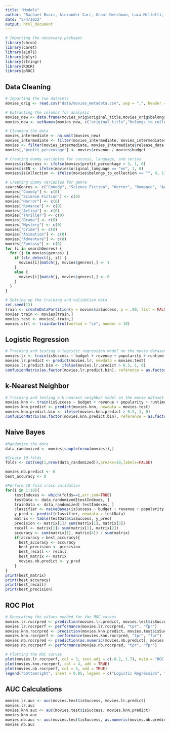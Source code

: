 ---
title: "Models"
author: "Rachael Bucci, Alexander Carr, Grant Hershman, Luca Milletti, Emma Mirabelli"
date: "5/4/2022"
output: html_document
---

```{r, warning = FALSE, echo = FALSE, message = FALSE}
# Importing the necessary packages
library(chron)
library(caret)
library(e1071)
library(dplyr)
library(stringr)
library(ROCR)
library(pROC)
```

## Data Cleaning

```{r, warning = FALSE}
# Importing the two datasets
movies_orig <- read.csv("data/movies_metadata.csv", sep = ",", header = T)

# Extracting the columns for analysis
movies_new <- data.frame(movies_orig$original_title,movies_orig$belongs_to_collection,as.numeric(movies_orig$budget), as.numeric(movies_orig$revenue), as.numeric(movies_orig$popularity), movies_orig$original_language, movies_orig$runtime, as.Date(chron(movies_orig$release_date)), movies_orig$genres)
movies_new <- setNames(movies_new, c("original_title","belongs_to_collection","budget","revenue","popularity","original_language","runtime","release_date","genres"))

# Cleaning the data
movies_intermediate <- na.omit(movies_new)
movies_intermediate <- filter(movies_intermediate, movies_intermediate$revenue > 0 & movies_intermediate$budget > 0)
movies <- filter(movies_intermediate, movies_intermediate$release_date >= as.Date("1950-01-01", format = "%Y-%m-%d"))
movies[,"profit_percentage"] <- movies$revenue / movies$budget

# Creating dummy variables for success, language, and series
movies$isSuccess <- ifelse(movies$profit_percentage > 3, 1, 0)
movies$isEN <- ifelse(movies$original_language == "en", 1, 0)
movies$isCollection <- ifelse(movies$belongs_to_collection == "", 0, 1)

# Creating dummy variables for genre
searchGenres <- c("Comedy", "Science Fiction", "Horror", "Romance", "Action", "Thriller", "Drama", "Mystery", "Crime", "Animation", "Adventure", "Fantasy")
movies["Comedy"] <- c(0)
movies["Science Fiction"] <- c(0)
movies["Horror"] <- c(0)
movies["Romance"] <- c(0)
movies["Action"] <- c(0)
movies["Thriller"] <- c(0)
movies["Drama"] <- c(0)
movies["Mystery"] <- c(0)
movies["Crime"] <- c(0)
movies["Animation"] <- c(0)
movies["Adventure"] <- c(0)
movies["Fantasy"] <- c(0)
for (i in searchGenres) {
  for (j in movies$genres) {
    if (str_detect(j, i)) {
      movies[i][match(j, movies$genres),] <- 1
    }
    else {
      movies[i][match(j, movies$genres),] <- 0
    }
  }
}

# Setting up the training and validation data
set.seed(13)
train <- createDataPartition(y = movies$isSuccess, p = .90, list = FALSE)
movies.train <- movies[train,]
movies.test <- movies[-train,]
movies.ctrl <- trainControl(method = "cv", number = 10)
```

## Logistic Regression

```{r, warning = FALSE}
# Training and testing a logistic regression model on the movie dataset
movies.lr <- train(isSuccess ~ budget + revenue + popularity + runtime + isEN + isCollection + Comedy + `Science Fiction` + Horror + Romance + Action + Thriller + Drama + Mystery + Crime + Animation + Adventure + Fantasy, data = movies.train, method = "glm", trControl = movies.ctrl)
movies.lr.predict <- predict(movies.lr, newdata = movies.test)
movies.lr.predict.bin <- ifelse(movies.lr.predict > 0.5, 1, 0)
confusionMatrix(as.factor(movies.lr.predict.bin), reference = as.factor(movies.test$isSuccess))
```

## k-Nearest Neighbor

```{r, warning = FALSE}
# Training and testing a k-nearest neighbor model on the movie dataset
movies.knn <- train(isSuccess ~ budget + revenue + popularity + runtime + isEN + isCollection + Comedy + `Science Fiction` + Horror + Romance + Action + Thriller + Drama + Mystery + Crime + Animation + Adventure + Fantasy, data = movies.train, method = "knn", trControl = movies.ctrl)
movies.knn.predict <- predict(movies.knn, newdata = movies.test)
movies.knn.predict.bin <- ifelse(movies.knn.predict > 0.5, 1, 0)
confusionMatrix(as.factor(movies.knn.predict.bin), reference = as.factor(movies.test$isSuccess))
```
## Naive Bayes

```{r}
#Randomize the data
data_randomized <- movies[sample(nrow(movies)),]

#Create 10 folds
folds <- cut(seq(1,nrow(data_randomized)),breaks=10,labels=FALSE)

movies.nb.predict <- 0
best_accuracy <- 0

#Perform 10 fold cross validation
for(i in 1:10){
    testIndexes <- which(folds==i,arr.ind=TRUE)
    testData <- data_randomized[testIndexes, ]
    trainData <- data_randomized[-testIndexes, ]
    classifier <- naiveBayes(isSuccess ~ budget + revenue + popularity + runtime + isEN + isCollection + Comedy + `Science Fiction` + Horror + Romance + Action + Thriller + Drama + Mystery + Crime + Animation + Adventure + Fantasy, data = trainData)
    y_pred <- predict(classifier, newdata = testData)
    matrix <- table(testData$isSuccess, y_pred)
    precision <- matrix[1]/ sum(matrix[1], matrix[3])
    recall <- matrix[1]/ sum(matrix[1], matrix[2])
    accuracy <- sum(matrix[1], matrix[4]) / sum(matrix)
    if(accuracy > best_accuracy){
      best_accuracy <- accuracy
      best_precision <- precision
      best_recall <- recall
      best_matrix <- matrix
      movies.nb.predict <- y_pred
    }
}
print(best_matrix)
print(best_accuracy)
print(best_recall)
print(best_precision)
```

## ROC Plot

```{r}
# Generating the values needed for the ROC curves
movies.lr.rocrpred <- prediction(movies.lr.predict, movies.test$isSuccess)
movies.lr.rocrperf <- performance(movies.lr.rocrpred, "tpr", "fpr")
movies.knn.rocrpred <- prediction(movies.knn.predict, movies.test$isSuccess)
movies.knn.rocrperf <- performance(movies.knn.rocrpred, "tpr", "fpr")
movies.nb.rocrpred <- prediction(as.numeric(movies.nb.predict), movies.test$isSuccess)
movies.nb.rocrperf <- performance(movies.nb.rocrpred, "tpr", "fpr")

# Plotting the ROC curves
plot(movies.lr.rocrperf, col = 3, text.adj = c(-0.2, 1.7), main = "ROC Curve")
plot(movies.knn.rocrperf, col = 4, add = TRUE)
plot(movies.nb.rocrperf, col = 5, add = TRUE)
legend("bottomright", inset = 0.05, legend = c("Logistic Regression", "k-Nearest Neighbor", "Naive Bayes"), lty = c(1, 1, 1), col = c(3, 4, 5))
```
## AUC Calculations

```{r}
movies.lr.auc <- auc(movies.test$isSuccess, movies.lr.predict)
movies.lr.auc
movies.knn.auc <- auc(movies.test$isSuccess, movies.knn.predict)
movies.knn.auc
movies.nb.auc <- auc(movies.test$isSuccess, as.numeric(movies.nb.predict))
movies.nb.auc
```

